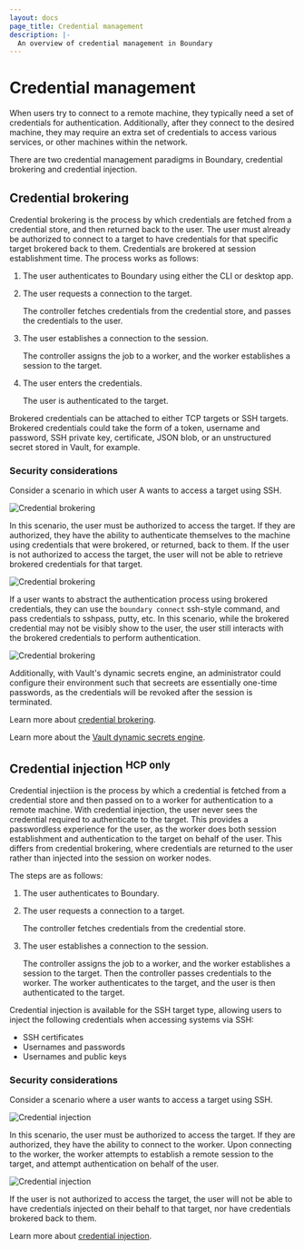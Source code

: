 ```yaml
---
layout: docs
page_title: Credential management
description: |-
  An overview of credential management in Boundary
---
```


# Credential management

When users try to connect to a remote machine, they typically need a set of credentials for authentication.
Additionally, after they connect to the desired machine, they may require an extra set of credentials to access various services, or other machines within the network.

There are two credential management paradigms in Boundary, credential brokering and credential injection.

## Credential brokering

Credential brokering is the process by which credentials are fetched from a credential store, and then returned back to the user.
The user must already be authorized to connect to a target to have credentials for that specific target brokered back to them.
Credentials are brokered at session establishment time.
The process works as follows:

1. The user authenticates to Boundary using either the CLI or desktop app.
1. The user requests a connection to the target.

   The controller fetches credentials from the credential store, and passes the credentials to the user.
1. The user establishes a connection to the session.

    The controller assigns the job to a worker, and the worker establishes a session to the target.
1. The user enters the credentials.

    The user is authenticated to the target.

Brokered credentials can be attached to either TCP targets or SSH targets.
Brokered credentials could take the form of a token, username and password, SSH private key, certificate, JSON blob, or an unstructured secret stored in Vault, for example.

### Security considerations

Consider a scenario in which user A wants to access a target using SSH.

![Credential brokering](/img/credential-brokering-1.png)

In this scenario, the user must be authorized to access the target.
If they are authorized, they have the ability to authenticate themselves to the machine using credentials that were brokered, or returned, back to them.
If the user is not authorized to access the target, the user will not be able to retrieve brokered credentials for that target.

![Credential brokering](/img/credential-brokering-2.gif)

If a user wants to abstract the authentication process using brokered credentials, they can use the `boundary connect` ssh-style command, and pass credentials to sshpass, putty, etc.
In this scenario, while the brokered credential may not be visibly show to the user, the user still interacts with the brokered credentials to perform authentication.

![Credential brokering](/img/credential-brokering-3.gif)

Additionally, with Vault's dynamic secrets engine, an administrator could configure their environment such that secreets are essentially one-time passwords, as the credentials will be revoked after the session is terminated.

Learn more about [credential brokering](/boundary/tutorials/hcp-getting-started/hcp-getting-started-credentials).

Learn more about the [Vault dynamic secrets engine](/vault/docs/secrets).

## Credential injection <sup>HCP only</sup>

Credential injectiion is the process by which a credential is fetched from a credential store and then passed on to a worker for authentication to a remote machine.
With credential injection, the user never sees the credential required to authenticate to the target.
This provides a passwordless experience for the user, as the worker does both session establishment and authentication to the target on behalf of the user.
This differs from credential brokering, where credentials are returned to the user rather than injected into the session on worker nodes.

The steps are as follows:

1. The user authenticates to Boundary.
1. The user requests a connection to a target.

    The controller fetches credentials from the credential store.
1. The user establishes a connection to the session.

    The controller assigns the job to a worker, and the worker establishes a session to the target.
    Then the controller passes credentials to the worker.
    The worker authenticates to the target, and the user is then authenticated to the target.

Credential injection is available for the SSH target type, allowing users to inject the following credentials when accessing systems via SSH:

- SSH certificates
- Usernames and passwords
- Usernames and public keys

### Security considerations

Consider a scenario where a user wants to access a target using SSH.

![Credential injection](/img/credential-injection-1.png)

In this scenario, the user must be authorized to access the target.
If they are authorized, they have the ability to connect to the worker.
Upon connecting to the worker, the worker attempts to establish a remote session to the target, and attempt authentication on behalf of the user.

![Credential injection](/img/Cred_Injection.gif)

If the user is not authorized to access the target, the user will not be able to have credentials injected on their behalf to that target, nor have credentials brokered back to them.

Learn more about [credential injection](/boundary/tutorials/hcp-administration/hcp-ssh-cred-injection).